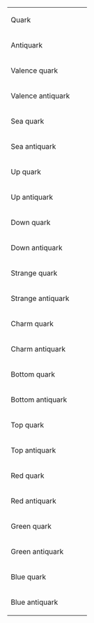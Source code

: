 {| border=0
|- style="height: 2em;"
| Quark || {{SubatomicParticle|Quark}} || {{SubatomicParticle|link=yes|Quark}}
|- style="height: 2em;"
| Antiquark || {{SubatomicParticle|Antiquark}} || {{SubatomicParticle|link=yes|Antiquark}}
|- style="height: 2em;"
| Valence quark || {{SubatomicParticle|valence quark}} || {{SubatomicParticle|link=yes|valence quark}}
|- style="height: 2em;"
| Valence antiquark || {{SubatomicParticle|valence antiquark}} || {{SubatomicParticle|link=yes|valence antiquark}}
|- style="height: 2em;"
| Sea quark || {{SubatomicParticle|sea quark}} || {{SubatomicParticle|link=yes|sea quark}}
|- style="height: 2em;"
| Sea antiquark || {{SubatomicParticle|sea antiquark}} || {{SubatomicParticle|link=yes|sea antiquark}}
|- style="height: 2em;"
| Up quark || {{SubatomicParticle|up quark}} || {{SubatomicParticle|link=yes|up quark}}
|- style="height: 2em;"
| Up antiquark || {{SubatomicParticle|Up antiquark}} || {{SubatomicParticle|link=yes|Up antiquark}}
|- style="height: 2em;"
| Down quark || {{SubatomicParticle|Down quark}} || {{SubatomicParticle|link=yes|Down quark}}
|- style="height: 2em;"
| Down antiquark || {{SubatomicParticle|Down antiquark}} || {{SubatomicParticle|link=yes|Down antiquark}}
|- style="height: 2em;"
| Strange quark || {{SubatomicParticle|Strange quark}} || {{SubatomicParticle|link=yes|Strange quark}}
|- style="height: 2em;"
| Strange antiquark || {{SubatomicParticle|Strange antiquark}} || {{SubatomicParticle|link=yes|Strange antiquark}}
|- style="height: 2em;"
| Charm quark || {{SubatomicParticle|Charm quark}} || {{SubatomicParticle|link=yes|Charm quark}}
|- style="height: 2em;"
| Charm antiquark || {{SubatomicParticle|Charm antiquark}} || {{SubatomicParticle|link=yes|Charm antiquark}}
|- style="height: 2em;"
| Bottom quark || {{SubatomicParticle|Bottom quark}} || {{SubatomicParticle|link=yes|Bottom quark}}
|- style="height: 2em;"
| Bottom antiquark || {{SubatomicParticle|Bottom antiquark}} || {{SubatomicParticle|link=yes|Bottom antiquark}}
|- style="height: 2em;"
| Top quark || {{SubatomicParticle|Top quark}} || {{SubatomicParticle|link=yes|Top quark}}
|- style="height: 2em;"
| Top antiquark || {{SubatomicParticle|Top antiquark}} || {{SubatomicParticle|link=yes|Top antiquark}}
|- style="height: 2em;"
| Red quark || {{SubatomicParticle|Red quark}} || {{SubatomicParticle|link=yes|Red quark}}
|- style="height: 2em;"
| Red antiquark || {{SubatomicParticle|Red antiquark}} || {{SubatomicParticle|link=yes|Red antiquark}}
|- style="height: 2em;"
| Green quark || {{SubatomicParticle|Green quark}} || {{SubatomicParticle|link=yes|Green quark}}
|- style="height: 2em;"
| Green antiquark || {{SubatomicParticle|Green antiquark}} || {{SubatomicParticle|link=yes|Green antiquark}}
|- style="height: 2em;"
| Blue quark || {{SubatomicParticle|Blue quark}} || {{SubatomicParticle|link=yes|Blue quark}}
|- style="height: 2em;"
| Blue antiquark || {{SubatomicParticle|Blue antiquark}} || {{SubatomicParticle|link=yes|Blue antiquark}}
|}